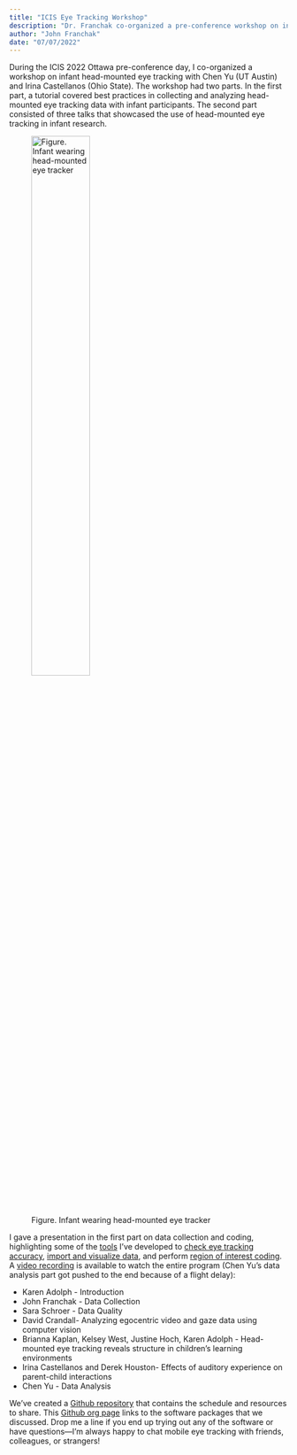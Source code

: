 ```yaml
---
title: "ICIS Eye Tracking Workshop"
description: "Dr. Franchak co-organized a pre-conference workshop on infant head-mounted eye tracking"
author: "John Franchak"
date: "07/07/2022"
---
```


During the ICIS 2022 Ottawa pre-conference day, I co-organized a workshop on infant head-mounted eye tracking with Chen Yu (UT Austin) and Irina Castellanos (Ohio State). The workshop had two parts. In the first part, a tutorial covered best practices in collecting and analyzing head-mounted eye tracking data with infant participants. The second part consisted of three talks that showcased the use of head-mounted eye tracking in infant research. 

![Figure. Infant wearing head-mounted eye tracker](2022-images/hmet-workshop.png){width="50%" fig-align="center"}

I gave a presentation in the first part on data collection and coding, highlighting some of the [tools](/Tools.qmd) I've developed to [check eye tracking accuracy](/tools/accuracy.qmd), [import and visualize data](/tools/et_tools.qmd), and perform [region of interest coding](/tools/roi.qmd). A [video recording](https://urldefense.com/v3/__https:/osu.zoom.us/rec/share/5wuD2e5_YkF3c6jkqWMJJmyQKagieBtvjeTZSk-Eu7s4NomtbGBY35HaExTd43et.TeobpHwaHgKHuPBQ__;!!KGKeukY!wUBTINriaktlmhbCQvsQ_rAyIGdlMs7SZmod6FquXeIsUWJz1lg6LzmZwDNi-giNDsyrzHrpgFPlYojJntre8ro$) is available to watch the entire program (Chen Yu's data analysis part got pushed to the end because of a flight delay): 

- Karen Adolph - Introduction 
- John Franchak - Data Collection
- Sara Schroer - Data Quality
- David Crandall- Analyzing egocentric video and gaze data using computer vision
- Brianna Kaplan, Kelsey West, Justine Hoch, Karen Adolph - Head-mounted eye tracking reveals structure in children’s learning environments
- Irina Castellanos and Derek Houston- Effects of auditory experience on parent-child interactions
- Chen Yu - Data Analysis

We’ve created a [Github repository](https://github.com/ICIS-HMET-Workshop/workshop_materials_2022) that contains the schedule and resources to share. This [Github org page](https://github.com/ICIS-HMET-Workshop) links to the software packages that we discussed. Drop me a line if you end up trying out any of the software or have questions---I'm always happy to chat mobile eye tracking with friends, colleagues, or strangers!

<!-- LINK TO MY STANDALONE TALK -->


